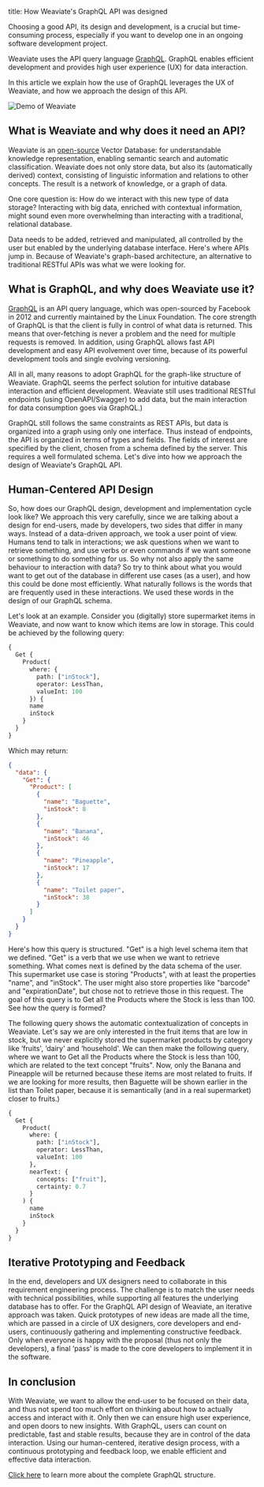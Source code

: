 
title: How Weaviate's GraphQL API was designed


Choosing a good API, its design and development, is a crucial but time-consuming process, especially if you want to develop one in an ongoing software development project.

Weaviate uses the API query language [GraphQL](https://graphql.org/). GraphQL enables efficient development and provides high user experience (UX) for data interaction.

In this article we explain how the use of GraphQL leverages the UX of Weaviate, and how we approach the design of this API.

![Demo of Weaviate](./img/weaviate-demo.gif?i=8)

## What is Weaviate and why does it need an API?
Weaviate is an [open-source](https://github.com/weaviate/weaviate) Vector Database: for understandable knowledge representation, enabling semantic search and automatic classification. Weaviate does not only store data, but also its (automatically derived) context, consisting of linguistic information and relations to other concepts. The result is a network of knowledge, or a graph of data.

One core question is: How do we interact with this new type of data storage? Interacting with big data, enriched with contextual information, might sound even more overwhelming than interacting with a traditional, relational database.

Data needs to be added, retrieved and manipulated, all controlled by the user but enabled by the underlying database interface. Here's where APIs jump in. Because of Weaviate's graph-based architecture, an alternative to traditional RESTful APIs was what we were looking for.

## What is GraphQL, and why does Weaviate use it?
[GraphQL](https://graphql.org/) is an API query language, which was open-sourced by Facebook in 2012 and currently maintained by the Linux Foundation. The core strength of GraphQL is that the client is fully in control of what data is returned. This means that over-fetching is never a problem and the need for multiple requests is removed. In addition, using GraphQL allows fast API development and easy API evolvement over time, because of its powerful development tools and single evolving versioning.

All in all, many reasons to adopt GraphQL for the graph-like structure of Weaviate. GraphQL seems the perfect solution for intuitive database interaction and efficient development. Weaviate still uses traditional RESTful endpoints (using OpenAPI/Swagger) to add data, but the main interaction for data consumption goes via GraphQL.)

GraphQL still follows the same constraints as REST APIs, but data is organized into a graph using only one interface. Thus instead of endpoints, the API is organized in terms of types and fields. The fields of interest are specified by the client, chosen from a schema defined by the server. This requires a well formulated schema. Let's dive into how we approach the design of Weaviate's GraphQL API.

## Human-Centered API Design
So, how does our GraphQL design, development and implementation cycle look like? We approach this very carefully, since we are talking about a design for end-users, made by developers, two sides that differ in many ways. Instead of a data-driven approach, we took a user point of view. Humans tend to talk in interactions; we ask questions when we want to retrieve something, and use verbs or even commands if we want someone or something to do something for us. So why not also apply the same behaviour to interaction with data? So try to think about what you would want to get out of the database in different use cases (as a user), and how this could be done most efficiently. What naturally follows is the words that are frequently used in these interactions. We used these words in the design of our GraphQL schema.

Let's look at an example. Consider you (digitally) store supermarket items in Weaviate, and now want to know which items are low in storage. This could be achieved by the following query:

```graphql
{
  Get {
    Product(
      where: {
        path: ["inStock"],
        operator: LessThan,
        valueInt: 100
      }) {
      name
      inStock
    }
  }
}
```

Which may return:

```json
{
  "data": {
    "Get": {
      "Product": [
        {
          "name": "Baguette",
          "inStock": 8
        },
        {
          "name": "Banana",
          "inStock": 46
        },
        {
          "name": "Pineapple",
          "inStock": 17
        },
        {
          "name": "Toilet paper",
          "inStock": 38
        }
      ]
    }
  }
}
```

Here's how this query is structured. "Get" is a high level schema item that we defined. "Get" is a verb that we use when we want to retrieve something. What comes next is defined by the data schema of the user. This supermarket use case is storing "Products", with at least the properties "name", and "inStock". The user might also store properties like "barcode" and "expirationDate", but chose not to retrieve those in this request. The goal of this query is to Get all the Products where the Stock is less than 100. See how the query is formed?

The following query shows the automatic contextualization of concepts in Weaviate. Let's say we are only interested in the fruit items that are low in stock, but we never explicitly stored the supermarket products by category like ‘fruits', ‘dairy' and ‘household'. We can then make the following query, where we want to Get all the Products where the Stock is less than 100, which are related to the text concept "fruits". Now, only the Banana and Pineapple will be returned because these items are most related to fruits. If we are looking for more results, then Baguette will be shown earlier in the list than Toilet paper, because it is semantically (and in a real supermarket) closer to fruits.)

```graphql
{
  Get {
    Product(
      where: {
        path: ["inStock"],
        operator: LessThan,
        valueInt: 100
      },
      nearText: {
        concepts: ["fruit"],
        certainty: 0.7
      }
    ) {
      name
      inStock
    }
  }
}
```

## Iterative Prototyping and Feedback
In the end, developers and UX designers need to collaborate in this requirement engineering process. The challenge is to match the user needs with technical possibilities, while supporting all features the underlying database has to offer. For the GraphQL API design of Weaviate, an iterative approach was taken. Quick prototypes of new ideas are made all the time, which are passed in a circle of UX designers, core developers and end-users, continuously gathering and implementing constructive feedback. Only when everyone is happy with the proposal (thus not only the developers), a final ‘pass' is made to the core developers to implement it in the software.

## In conclusion
With Weaviate, we want to allow the end-user to be focused on their data, and thus not spend too much effort on thinking about how to actually access and interact with it. Only then we can ensure high user experience, and open doors to new insights. With GraphQL, users can count on predictable, fast and stable results, because they are in control of the data interaction. Using our human-centered, iterative design process, with a continuous prototyping and feedback loop, we enable efficient and effective data interaction.

[Click here](/developers/weaviate/api/graphql) to learn more about the complete GraphQL structure.



<WhatNext />
